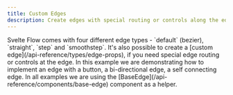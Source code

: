 ```yaml
---
title: Custom Edges
description: Create edges with special routing or controls along the edge
---
```




<ExampleLayout>
Svelte Flow comes with four different edge types - `default` (bezier), `straight`, `step` and `smoothstep`. It's also possible to create a [custom edge](/api-reference/types/edge-props), if you need special edge routing or controls at the edge. In this example we are demonstrating how to implement an edge with a button, a bi-directional edge, a self connecting edge. In all examples we are using the [BaseEdge](/api-reference/components/base-edge) component as a helper.

<RemoteCodeViewer
  route="examples/edges/custom-edges"
  framework="svelte"
/>
</ExampleLayout>
